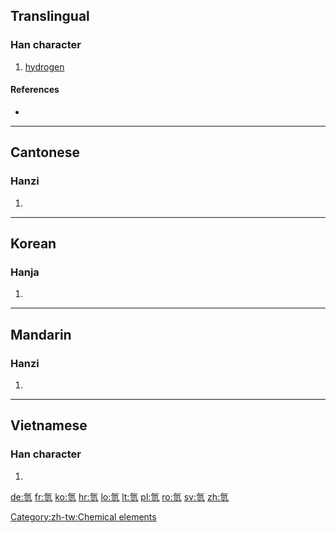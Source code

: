 {{also|氢}}
==Translingual==

===Han character===
{{Han char|rn=84|rad=气|as=07|sn=11|four=8011<sub>7</sub>|canj=人弓一女一 (ONMVM)}}

# [[hydrogen]]

====References====
* {{Han ref|kx=0600.011|dkj=17068|hdz=32013.010|uh=6C2B|ud=27691|bh=B242|bd=45634}}

----

==Cantonese==

===Hanzi===
{{yue-hanzi|jyut=|y=hing1|sim=氢}}

# {{defn|lang=yue|sort=气07}}
----

==Korean==

===Hanja===
{{ko-hanja|hangeul=경|eumhun=|rv=gyeong|mr=kyŏng|y=kyeng}}

# {{defn|lang=ko|sort=气07}}
----

==Mandarin==

===Hanzi===
{{cmn-hanzi|sim=氢|pin=[[qīng]] ([[qing1]])|wg=ch'ing<sup>1</sup>}}

# {{defn|lang=cmn|sort=气07}}

[[Category:zh-tw:Chemical elements]]

----

==Vietnamese==

===Han character===
{{vi-hantu|[[khinh]]|rs=气07}}

# {{defn|lang=vi|sort=气07}}

[[de:氫]]
[[fr:氫]]
[[ko:氫]]
[[hr:氫]]
[[lo:氫]]
[[lt:氫]]
[[pl:氫]]
[[ro:氫]]
[[sv:氫]]
[[zh:氫]]